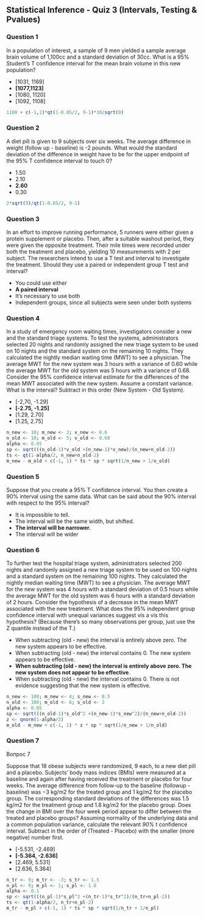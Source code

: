 ## Statistical Inference - Quiz 3 (Intervals, Testing & Pvalues)

### Question 1

In a population of interest, a sample of 9 men yielded a sample average brain volume of 1,100cc and a standard deviation of 30cc. What is a 95% Student's T confidence interval for the mean brain volume in this new population?

-   [1031, 1169]
-   **[1077,1123]**
-   [1080, 1120]
-   [1092, 1108]

```{r}
1100 + c(-1,1)*qt(1-0.05/2, 9-1)*30/sqrt(9)
```

### Question 2

A diet pill is given to 9 subjects over six weeks. The average difference in weight (follow up - baseline) is -2 pounds. What would the standard deviation of the difference in weight have to be for the upper endpoint of the 95% T confidence interval to touch 0?

-   1.50
-   2.10
-   **2.60**
-   0.30

```{r}
2*sqrt(9)/qt(1-0.05/2, 9-1)
```

### Question 3

In an effort to improve running performance, 5 runners were either given a protein supplement or placebo. Then, after a suitable washout period, they were given the opposite treatment. Their mile times were recorded under both the treatment and placebo, yielding 10 measurements with 2 per subject. The researchers intend to use a T test and interval to investigate the treatment. Should they use a paired or independent group T test and interval?

-   You could use either
-   **A paired interval**
-   It's necessary to use both
-   Independent groups, since all subjects were seen under both systems

### Question 4

In a study of emergency room waiting times, investigators consider a new and the standard triage systems. To test the systems, administrators selected 20 nights and randomly assigned the new triage system to be used on 10 nights and the standard system on the remaining 10 nights. They calculated the nightly median waiting time (MWT) to see a physician. The average MWT for the new system was 3 hours with a variance of 0.60 while the average MWT for the old system was 5 hours with a variance of 0.68. Consider the 95% confidence interval estimate for the differences of the mean MWT associated with the new system. Assume a constant variance. What is the interval? Subtract in this order (New System - Old System).

-   [-2,70, -1.29]
-   **[-2.75, -1.25]**
-   [1.29, 2.70]
-   [1.25, 2.75]

```{r}
n_new <- 10; m_new <- 3; v_new <- 0.6
n_old <- 10; m_old <- 5; v_old <- 0.68
alpha <- 0.05
sp <- sqrt(((n_old-1)*v_old +(n_new-1)*v_new)/(n_new+n_old-2))
ts <- qt(1-alpha/2, n_new+n_old-2)
m_new - m_old + c(-1, 1) * ts * sp * sqrt(1/n_new + 1/n_old)
```

### Question 5

Suppose that you create a 95% T confidence interval. You then create a 90% interval using the same data. What can be said about the 90% interval with respect to the 95% interval?

-   It is impossible to tell.
-   The interval will be the same width, but shifted.
-   **The interval will be narrower.**
-   The interval will be wider

### Question 6

To further test the hospital triage system, administrators selected 200 nights and randomly assigned a new triage system to be used on 100 nights and a standard system on the remaining 100 nights. They calculated the nightly median waiting time (MWT) to see a physician. The average MWT for the new system was 4 hours with a standard deviation of 0.5 hours while the average MWT for the old system was 6 hours with a standard deviation of 2 hours. Consider the hypothesis of a decrease in the mean MWT associated with the new treatment. What does the 95% independent group confidence interval with unequal variances suggest vis a vis this hypothesis? (Because there's so many observations per group, just use the Z quantile instead of the T.)

-   When subtracting (old - new) the interval is entirely above zero. The new system appears to be effective.
-   When subtracting (old - new) the interval contains 0. The new system appears to be effective.
-   **When subtracting (old - new) the interval is entirely above zero. The new system does not appear to be effective**.
-   When subtracting (old - new) the interval contains 0. There is not evidence suggesting that the new system is effective.

```{r}
n_new <- 100; m_new <- 4; s_new <- 0.5
n_old <- 100; m_old <- 6; s_old <- 2
alpha <- 0.05
sp <- sqrt(((n_old-1)*s_old^2 +(n_new-1)*s_new^2)/(n_new+n_old-2))
z <- qnorm(1-alpha/2)
m_old - m_new + c(-1, 1) * z * sp * sqrt(1/n_new + 1/n_old)
```

### Question 7

Вопрос 7

Suppose that 18 obese subjects were randomized, 9 each, to a new diet pill and a placebo. Subjects' body mass indices (BMIs) were measured at a baseline and again after having received the treatment or placebo for four weeks. The average difference from follow-up to the baseline (followup - baseline) was −3 kg/m2 for the treated group and 1 kg/m2 for the placebo group. The corresponding standard deviations of the differences was 1.5 kg/m2 for the treatment group and 1.8 kg/m2 for the placebo group. Does the change in BMI over the four week period appear to differ between the treated and placebo groups? Assuming normality of the underlying data and a common population variance, calculate the relevant *90%* t confidence interval. Subtract in the order of (Treated - Placebo) with the smaller (more negative) number first.

-   [-5.531, -2.469]
-   **[-5.364, -2.636]**
-   [2.469, 5.531]
-   [2.636, 5.364]

```{r}
n_tr <- 9; m_tr <- -3; s_tr <- 1.5
n_pl <- 9; m_pl <- 1; s_pl <- 1.8
alpha <- 0.1
sp <- sqrt(((n_pl-1)*s_pl^2 +(n_tr-1)*s_tr^2)/(n_tr+n_pl-2))
ts <- qt(1-alpha/2, n_tr+n_pl-2)
m_tr - m_pl + c(-1, 1) * ts * sp * sqrt(1/n_tr + 1/n_pl)
```